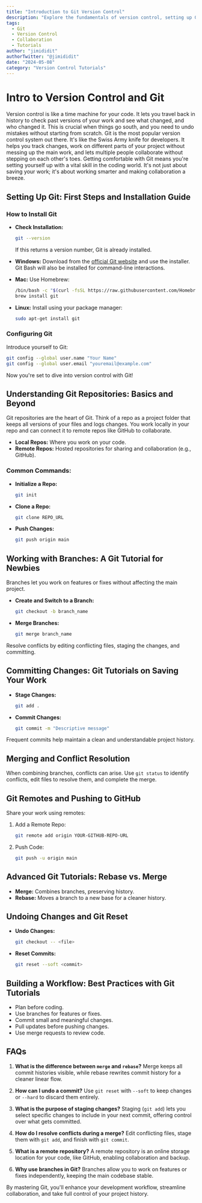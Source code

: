 ```yaml
---
title: "Introduction to Git Version Control"
description: "Explore the fundamentals of version control, setting up Git, and mastering essential Git commands to streamline your development workflow."
tags:
  - Git
  - Version Control
  - Collaboration
  - Tutorials
author: "jimididit"
authorTwitter: "@jimididit"
date: "2024-05-08"
category: "Version Control Tutorials"
---
```


# Intro to Version Control and Git

Version control is like a time machine for your code. It lets you travel back in history to check past versions of your work and see what changed, and who changed it. This is crucial when things go south, and you need to undo mistakes without starting from scratch. Git is the most popular version control system out there. It's like the Swiss Army knife for developers. It helps you track changes, work on different parts of your project without messing up the main work, and lets multiple people collaborate without stepping on each other's toes. Getting comfortable with Git means you're setting yourself up with a vital skill in the coding world. It's not just about saving your work; it's about working smarter and making collaboration a breeze.

## Setting Up Git: First Steps and Installation Guide

### How to Install Git

- **Check Installation:**
  ```bash
  git --version
  ```
  If this returns a version number, Git is already installed.

- **Windows:** Download from the [official Git website](https://git-scm.com/) and use the installer. Git Bash will also be installed for command-line interactions.
- **Mac:** Use Homebrew:
  ```bash
  /bin/bash -c "$(curl -fsSL https://raw.githubusercontent.com/Homebrew/install/HEAD/install.sh)"
  brew install git
  ```
- **Linux:** Install using your package manager:
  ```bash
  sudo apt-get install git
  ```

### Configuring Git

Introduce yourself to Git:
```bash
git config --global user.name "Your Name"
git config --global user.email "youremail@example.com"
```

Now you're set to dive into version control with Git!

## Understanding Git Repositories: Basics and Beyond

Git repositories are the heart of Git. Think of a repo as a project folder that keeps all versions of your files and logs changes. You work locally in your repo and can connect it to remote repos like GitHub to collaborate.

- **Local Repos:** Where you work on your code.
- **Remote Repos:** Hosted repositories for sharing and collaboration (e.g., GitHub).

### Common Commands:
- **Initialize a Repo:**
  ```bash
  git init
  ```
- **Clone a Repo:**
  ```bash
  git clone REPO_URL
  ```
- **Push Changes:**
  ```bash
  git push origin main
  ```

## Working with Branches: A Git Tutorial for Newbies

Branches let you work on features or fixes without affecting the main project.

- **Create and Switch to a Branch:**
  ```bash
  git checkout -b branch_name
  ```
- **Merge Branches:**
  ```bash
  git merge branch_name
  ```

Resolve conflicts by editing conflicting files, staging the changes, and committing.

## Committing Changes: Git Tutorials on Saving Your Work

- **Stage Changes:**
  ```bash
  git add .
  ```
- **Commit Changes:**
  ```bash
  git commit -m "Descriptive message"
  ```

Frequent commits help maintain a clean and understandable project history.

## Merging and Conflict Resolution

When combining branches, conflicts can arise. Use `git status` to identify conflicts, edit files to resolve them, and complete the merge.

## Git Remotes and Pushing to GitHub

Share your work using remotes:

1. Add a Remote Repo:
   ```bash
   git remote add origin YOUR-GITHUB-REPO-URL
   ```
2. Push Code:
   ```bash
   git push -u origin main
   ```

## Advanced Git Tutorials: Rebase vs. Merge

- **Merge:** Combines branches, preserving history.
- **Rebase:** Moves a branch to a new base for a cleaner history.

## Undoing Changes and Git Reset

- **Undo Changes:**
  ```bash
  git checkout -- <file>
  ```
- **Reset Commits:**
  ```bash
  git reset --soft <commit>
  ```

## Building a Workflow: Best Practices with Git Tutorials

- Plan before coding.
- Use branches for features or fixes.
- Commit small and meaningful changes.
- Pull updates before pushing changes.
- Use merge requests to review code.

## FAQs

1. **What is the difference between `merge` and `rebase`?**
   Merge keeps all commit histories visible, while rebase rewrites commit history for a cleaner linear flow.

2. **How can I undo a commit?**
   Use `git reset` with `--soft` to keep changes or `--hard` to discard them entirely.

3. **What is the purpose of staging changes?**
   Staging (`git add`) lets you select specific changes to include in your next commit, offering control over what gets committed.

4. **How do I resolve conflicts during a merge?**
   Edit conflicting files, stage them with `git add`, and finish with `git commit`.

5. **What is a remote repository?**
   A remote repository is an online storage location for your code, like GitHub, enabling collaboration and backup.

6. **Why use branches in Git?**
   Branches allow you to work on features or fixes independently, keeping the main codebase stable.

By mastering Git, you'll enhance your development workflow, streamline collaboration, and take full control of your project history.
